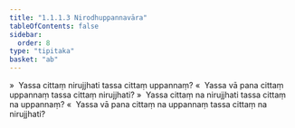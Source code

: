 ```yaml
---
title: "1.1.1.3 Nirodhuppannavāra"
tableOfContents: false
sidebar:
  order: 8
type: "tipitaka"
basket: "ab"
---
```



<DynamicBreadcrumb />

<Division number="3">

<Paragraph number="10">
»  Yassa cittaṃ nirujjhati tassa cittaṃ uppannaṃ?
</Paragraph>

<Paragraph number="11">
«  Yassa vā pana cittaṃ uppannaṃ tassa cittaṃ nirujjhati?
</Paragraph>

<Paragraph number="12">
»  Yassa cittaṃ na nirujjhati tassa cittaṃ na uppannaṃ?
</Paragraph>

<Paragraph number="13">
«  Yassa vā pana cittaṃ na uppannaṃ tassa cittaṃ na nirujjhati?
</Paragraph>
</Division>